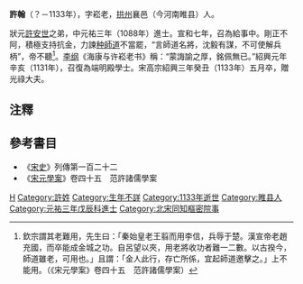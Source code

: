 '''許翰'''（？－1133年），字崧老，[[拱州|拱州]]襄邑（今河南睢县）人。

狀元[[許安世|許安世]]之弟，中元祐三年（1088年）進士。宣和七年，召為給事中。剛正不阿，積極支持抗金，力諫[[种師道|种師道]]不當罷，“言師道名將，沈毅有謀，不可使解兵柄”，帝不聽<ref>欽宗謂其老難用，先生曰：「秦始皇老王翦而用李信，兵辱于楚。漢宣帝老趙充國，而卒能成金城之功。自呂望以夾，用老將收功者難一二數。以古揆今，師道雖老，可用也。」且謂：「金人此行，存亡所係，宜起師道邀擊之。」上不能用。（《宋元學案》卷四十五　范許諸儒學案）</ref>。[[李纲|李纲]]《海康与许崧老书》稱：“蒙誨諭之厚，銘佩無已。”紹興元年辛亥（1131年），召復為端明殿學士。宋高宗紹興三年癸丑（1133年）五月卒，贈光祿大夫。

==注釋==
<div class="references-small">
<references />
</div>

==參考書目==
* 《[[宋史|宋史]]》列傳第一百二十二
* 《[[宋元學案|宋元學案]]》卷四十五　范許諸儒學案

[[Category:宋朝副相|H]]
[[Category:許姓|Category:許姓]]
[[Category:生年不詳|Category:生年不詳]]
[[Category:1133年逝世|Category:1133年逝世]]
[[Category:睢县人|Category:睢县人]]
[[Category:元祐三年戊辰科進士|Category:元祐三年戊辰科進士]]
[[Category:北宋同知樞密院事|Category:北宋同知樞密院事]]